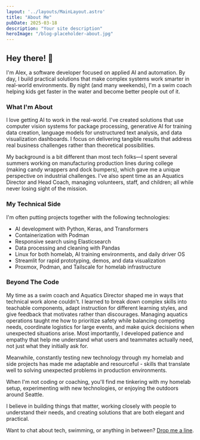 ```yaml
---
layout: '../layouts/MainLayout.astro'
title: "About Me"
pubDate: 2025-03-18
description: "Your site description"
heroImage: "/blog-placeholder-about.jpg"
---
```



## Hey there! 👋
  
I'm Alex, a software developer focused on applied AI and automation. By day, I build practical solutions that make complex systems work smarter in real-world environments. By night (and many weekends), I'm a swim coach helping kids get faster in the water and become better people out of it.

### What I'm About  

I love getting AI to work in the real-world. I've created solutions that use computer vision systems for package processing, generative AI for training data creation, language models for unstructured text analysis, and data visualization dashboards. I focus on delivering tangible results that address real business challenges rather than theoretical possibilities.

My background is a bit different than most tech folks—I spent several summers working on manufacturing production lines during college (making candy wrappers and dock bumpers), which gave me a unique perspective on industrial challenges. I've also spent time as an Aquatics Director and Head Coach, managing volunteers, staff, and children; all while never losing sight of the mission.

### My Technical Side

I'm often putting projects together with the following technologies:

- AI development with Python, Keras, and Transformers
- Containerization with Podman
- Responsive search using Elasticsearch
- Data processing and cleaning with Pandas
- Linux for both homelab, AI training environments, and daily driver OS
- Streamlit for rapid prototyping, demos, and data visualization
- Proxmox, Podman, and Tailscale for homelab infrastructure

### Beyond The Code

My time as a swim coach and Aquatics Director shaped me in ways that technical work alone couldn't. I learned to break down complex skills into teachable components, adapt instruction for different learning styles, and give feedback that motivates rather than discourages. Managing aquatics operations taught me how to prioritize safety while balancing competing needs, coordinate logistics for large events, and make quick decisions when unexpected situations arise. Most importantly, I developed patience and empathy that help me understand what users and teammates actually need, not just what they initially ask for.

Meanwhile, constantly testing new technology through my homelab and side projects has made me adaptable and resourceful - skills that translate well to solving unexpected problems in production environments.

When I'm not coding or coaching, you'll find me tinkering with my homelab setup, experimenting with new technologies, or enjoying the outdoors around Seattle.  

I believe in building things that matter, working closely with people to understand their needs, and creating solutions that are both elegant and practical.

Want to chat about tech, swimming, or anything in between? [Drop me a line](/contact).